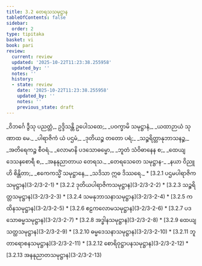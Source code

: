 ```yaml
---
title: 3.2 တေရသသမုဋ္ဌာန
tableOfContents: false
sidebar:
  order: 2
type: tipitaka
basket: vi
book: pari
review:
  current: review
  updated: '2025-10-22T11:23:38.255958'
  updated_by: ''
  notes: ''
  history:
  - state: review
    date: '2025-10-22T11:23:38.255958'
    updated_by: ''
    notes: ''
    previous_state: draft
---
```



<ReviewStatus review={frontmatter.review} showDetails={true} />

<HypothesisAnnotation frontmatter={frontmatter} />

<DynamicBreadcrumb />

<Paragraph number="1084" type="verses" book="pari">
_ဝိဘင်္ဂေ ဒွီသု ပညတ္တံ,_  
ဥဒ္ဒိသန္တိ ဥပေါသထေ;_  
_ပဝက္ခာမိ သမုဋ္ဌာနံ,_  
_ယထာဉာယံ သုဏာထ မေ._  



</Paragraph>

<Paragraph number="1085" type="verses" book="pari">
_ပါရာဇိကံ ယံ ပဌမံ,_  
_ဒုတိယဉ္စ တတော ပရံ;_  
_သဉ္စရိတ္တာနုဘာသနဉ္စ,_  
_အတိရေကဉ္စ စီဝရံ._  



</Paragraph>

<Paragraph number="1086" type="verses" book="pari">
_လောမာနိ ပဒသောဓမ္မော,_  
_ဘူတံ သံဝိဓာနေန စ;_  
_ထေယျဒေသနစောရီ စ,_  
_အနနုညာတာယ တေရသ._  



</Paragraph>

<Paragraph number="1087" type="verses" book="pari">
_တေရသေတေ သမုဋ္ဌာန-_  
_နယာ ဝိညူဟိ စိန္တိတာ;_  
_ဧကေကသ္မိံ သမုဋ္ဌာနေ,_  
_သဒိသာ ဣဓ ဒိဿရေ._  


</Paragraph>

<TableOfContents book="pari" section="3.2">
* [3.2.1 ပဌမပါရာဇိကသမုဋ္ဌာန](3-2/3-2-1)
* [3.2.2 ဒုတိယပါရာဇိကသမုဋ္ဌာန](3-2/3-2-2)
* [3.2.3 သဉ္စရိတ္တသမုဋ္ဌာန](3-2/3-2-3)
* [3.2.4 သမနုဘာသနာသမုဋ္ဌာန](3-2/3-2-4)
* [3.2.5 ကထိနသမုဋ္ဌာန](3-2/3-2-5)
* [3.2.6 ဧဠကလောမသမုဋ္ဌာန](3-2/3-2-6)
* [3.2.7 ပဒသောဓမ္မသမုဋ္ဌာန](3-2/3-2-7)
* [3.2.8 အဒ္ဓါနသမုဋ္ဌာန](3-2/3-2-8)
* [3.2.9 ထေယျသတ္ထသမုဋ္ဌာန](3-2/3-2-9)
* [3.2.10 ဓမ္မဒေသနာသမုဋ္ဌာန](3-2/3-2-10)
* [3.2.11 ဘူတာရောစနသမုဋ္ဌာန](3-2/3-2-11)
* [3.2.12 စောရိဝုဋ္ဌာပနသမုဋ္ဌာန](3-2/3-2-12)
* [3.2.13 အနနုညာတသမုဋ္ဌာန](3-2/3-2-13)
</TableOfContents>